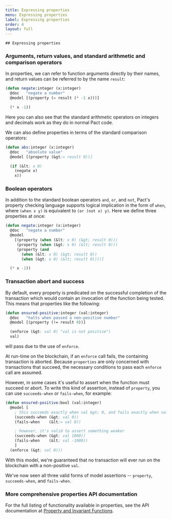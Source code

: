 ```yaml
---
title: Expressing properties
menu: Expressing properties
label: Expressing properties
order: 4
layout: full
---
```


    ## Expressing properties

### Arguments, return values, and standard arithmetic and comparison operators

In properties, we can refer to function arguments directly by their names, and
return values can be referred to by the name `result`:

```lisp
(defun negate:integer (x:integer)
  @doc   "negate a number"
  @model [(property (= result (* -1 x)))]

  (* x -1))
```

Here you can also see that the standard arithmetic operators on integers and
decimals work as they do in normal Pact code.

We can also define properties in terms of the standard comparison operators:

```lisp
(defun abs:integer (x:integer)
  @doc   "absolute value"
  @model [(property (&gt;= result 0))]

  (if (&lt; x 0)
    (negate x)
    x))
```

### Boolean operators

In addition to the standard boolean operators `and`, `or`, and `not`, Pact's
property checking language supports logical implication in the form of `when`,
where `(when x y)` is equivalent to `(or (not x) y)`. Here we define three
properties at once:

```lisp
(defun negate:integer (x:integer)
  @doc   "negate a number"
  @model
    [(property (when (&lt; x 0) (&gt; result 0)))
     (property (when (&gt; x 0) (&lt; result 0)))
     (property (and
       (when (&lt; x 0) (&gt; result 0))
       (when (&gt; x 0) (&lt; result 0))))]

  (* x -1))
```

### Transaction abort and success

By default, every property is predicated on the successful completion of the
transaction which would contain an invocation of the function being tested. This
means that properties like the following:

```lisp
(defun ensured-positive:integer (val:integer)
  @doc   "halts when passed a non-positive number"
  @model [(property (!= result 0))]

  (enforce (&gt; val 0) "val is not positive")
  val)
```

will pass due to the use of `enforce`.

At run-time on the blockchain, if an `enforce` call fails, the containing
transaction is aborted. Because `properties` are only concerned with
transactions that succeed, the necessary conditions to pass each `enforce` call
are assumed.

However, in some cases it's useful to assert when the function must succeed or
abort. To write this kind of assertion, instead of `property`, you can use
`succeeds-when` or `fails-when`, for example:

```lisp
(defun ensured-positive:bool (val:integer)
  @model [
    ; this succeeds exactly when val &gt; 0, and fails exactly when val &lt;= 0
    (succeeds-when (&gt; val 0))
    (fails-when    (&lt;= val 0))

    ; however, it's valid to assert something weaker
    (succeeds-when (&gt; val 1000))
    (fails-when    (&lt; val -1000))
    ]
  (enforce (&gt; val 0)))
```

With this model, we're guaranteed that no transaction will ever run on the
blockchain with a non-positive `val`.

We've now seen all three valid forms of model assertions -- `property`,
`succeeds-when`, and `fails-when`.

### More comprehensive properties API documentation

For the full listing of functionality available in properties, see the API
documentation at
[Property and Invariant Functions](http://pact-language.readthedocs.io/en/latest/pact-properties-api.html).
